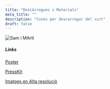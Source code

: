 ```yaml
---
title: "Descàrregues i Materials"
meta_title: ""
description: "Coses per descarregar del curt"
draft: false
---
```


![Sam i MArtí](/images/posts/post-3.jpg)

##### Links

[Poster](https://ones.nadirfilms.com/images/Ones_Cartel_v5.png "Cartell dissenyat per Fernando Serra Guarch")

[PressKit](https://ones.nadirfilms.com/images/Ones_PressKit.pdf "Info del Curt")

[Imatges en Alta resolució](https://ones.nadirfilms.com/images/OnesStills.zip "Fotos")
